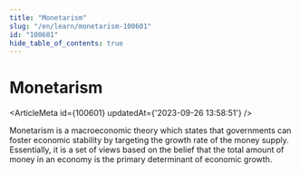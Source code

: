 ```yaml
---
title: "Monetarism"
slug: "/en/learn/monetarism-100601"
id: "100601"
hide_table_of_contents: true
---
```



# Monetarism

<ArticleMeta id={100601} updatedAt={'2023-09-26 13:58:51'} />
<div className='border-solid border-b border-t-0 my-4 border-[var(--ifm-color-gray-300)]' />

Monetarism is a macroeconomic theory which states that governments can foster economic stability by targeting the growth rate of the money supply. Essentially, it is a set of views based on the belief that the total amount of money in an economy is the primary determinant of economic growth.
